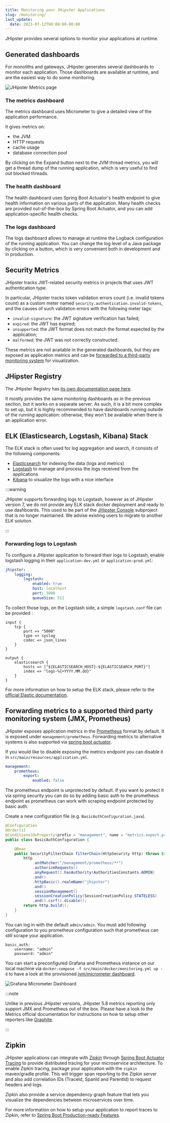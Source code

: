 ```yaml
---
title: Monitoring your JHipster Applications
slug: /monitoring/
last_update:
  date: 2023-07-12T00:00:00-00:00
---
```


JHipster provides several options to monitor your applications at runtime.


## Generated dashboards

For monoliths and gateways, JHipster generates several dashboards to monitor each application. 
Those dashboards are available at runtime, and are the easiest way to do some monitoring.

![JHipster Metrics page](/images/jhipster_metrics_page.png)

### The metrics dashboard

The metrics dashboard uses Micrometer to give a detailed view of the application performance.

It gives metrics on:

- the JVM
- HTTP requests
- cache usage
- database connection pool

By clicking on the Expand button next to the JVM thread metrics, you will get a thread dump of the running application, which is very useful to find out blocked threads.

### The health dashboard

The health dashboard uses Spring Boot Actuator's health endpoint to give health information on various parts of the application. Many health checks are provided out-of-the-box by Spring Boot Actuator, and you can add application-specific health checks.

### The logs dashboard

The logs dashboard allows to manage at runtime the Logback configuration of the running application. 
You can change the log level of a Java package by clicking on a button, which is very convenient both in development and in production.


## Security Metrics

JHipster tracks JWT-related security metrics in projects that uses JWT authentication type.

In particular, JHipster tracks token validation errors count (i.e. invalid tokens count) as a custom meter named `security.authentication.invalid-tokens`, and the causes of such validation errors with the following meter tags:
- `invalid-signature`: the JWT signature verification has failed;
- `expired`: the JWT has expired;
- `unsupported`: the JWT format does not match the format expected by the application;
- `malformed`: the JWT was not correctly constructed.

These metrics are not available in the generated dashboards, but they are exposed as application metrics and can be [forwarded to a third-party monitoring system](#forwarding-metrics-to-a-supported-third-party-monitoring-system-jmx-prometheus) for visualization.


## JHipster Registry

The JHipster Registry has [its own documentation page here](/jhipster-registry).

It mostly provides the same monitoring dashboards as in the previous section, but it works on a separate server. As such, it is a bit more complex to set up, but it is highly recommended to have dashboards running outside of the running application: otherwise, they won't be available when there is an application error.


## ELK (Elasticsearch, Logstash, Kibana) Stack

The ELK stack is often used for log aggregation and search, it consists of the following components:

- [Elasticsearch](https://www.elastic.co/products/elasticsearch) for indexing the data (logs and metrics)
- [Logstash](https://www.elastic.co/products/logstash) to manage and process the logs received from the applications
- [Kibana](https://www.elastic.co/products/kibana) to visualize the logs with a nice interface

:::warning

JHipster supports forwarding logs to Logstash, however as of JHipster version 7, we do not provide any ELK stack docker deployment and ready to use dashboards. This used to be part of the [JHipster Console](https://github.com/jhipster/jhipster-console) subproject that is no longer maintained. We advise existing users to migrate to another ELK solution.

:::

### Forwarding logs to Logstash

To configure a JHipster application to forward their logs to Logstash, enable logstash logging in their `application-dev.yml` or `application-prod.yml`:

```yaml
jhipster:
    logging:
        logstash:
            enabled: true
            host: localhost
            port: 5000
            queueSize: 512
```

To collect those logs, on the Logstash side, a simple `logstash.conf` file can be provided :

```
input {
    tcp {
        port => "5000"
        type => syslog
        codec => json_lines
    }
}

output {
    elasticsearch {
        hosts => ["${ELASTICSEARCH_HOST}:${ELASTICSEARCH_PORT}"]
        index => "logs-%{+YYYY.MM.dd}"
    }
}
```

For more information on how to setup the ELK stack, please refer to the [official Elastic documentation](https://www.elastic.co/guide/en/elastic-stack/current/index.html).


## Forwarding metrics to a supported third party monitoring system (JMX, Prometheus)

JHipster exposes application metrics in the [Prometheus](https://prometheus.io/) format by default.
It is exposed under `management/prometheus`.
Forwarding metrics to alternative systems is also supported via [spring boot actuator](https://docs.spring.io/spring-boot/docs/current/reference/html/production-ready-features.html#production-ready-metrics).

If you would like to disable exposing the metrics endpoint you can disable it in `src/main/resources/application.yml`.

```yaml
management:
    prometheus:
        export:
            enabled: false
```

The prometheus endpoint is unprotected by default. If you want to protect it via spring security you can do so by adding basic auth to the prometheus endpoint
as prometheus can work with scraping endpoint protected by basic auth.

Create a new configuration file (e.g. `BasicAuthConfiguration.java`).

```java
@Configuration
@Order(1)
@ConditionalOnProperty(prefix = "management", name = "metrics.export.prometheus.enabled")
public class BasicAuthConfiguration {

    @Bean
    public SecurityFilterChain filterChain(HttpSecurity http) throws Exception {
        http
            .antMatcher("/management/prometheus/**")
            .authorizeRequests()
            .anyRequest().hasAuthority(AuthoritiesConstants.ADMIN)
            .and()
            .httpBasic().realmName("jhipster")
            .and()
            .sessionManagement()
            .sessionCreationPolicy(SessionCreationPolicy.STATELESS)
            .and().csrf().disable();
        return http.build();
    }
}
```

You can log in with the default `admin/admin`. You must add following configuration to you prometheus configuration such that prometheus can still scrape your application.

```
basic_auth:
    username: "admin"
    password: "admin"
```

You can start a preconfigured Grafana and Prometheus instance on our local machine via `docker-compose -f src/main/docker/monitoring.yml up -d` to have a look at the
provisioned [jvm/micrometer dashboard](https://grafana.com/grafana/dashboards/4701).

![Grafana Micrometer Dashboard](/images/monitoring_grafana_micrometer.png)

:::note

Unlike in previous JHipster versions, JHipster 5.8 metrics reporting only support JMX and Prometheus out of the box. Please have a look to the Metrics official documentation for instructions on how to setup other reporters like [Graphite](https://docs.spring.io/spring-boot/docs/current/reference/html/production-ready-features.html#production-ready-metrics-export-graphite).

:::


## Zipkin

JHipster applications can integrate with [Zipkin](http://zipkin.io/) through [Spring Boot Actuator Tracing](https://github.com/spring-projects/spring-boot/blob/main/spring-boot-project/spring-boot-docs/src/docs/asciidoc/actuator/tracing.adoc) to provide distributed tracing for your microservice architecture. To enable Zipkin tracing, package your application with the `zipkin` maven/gradle profile. This will trigger span reporting to the Zipkin server and also add correlation IDs (TraceId, SpanId and ParentId) to request headers and logs.

Zipkin also provide a service dependency graph feature that lets you visualize the dependencies between microservices over time.

For more information on how to setup your application to report traces to Zipkin, refer to [Spring Boot Production-ready Features](https://docs.spring.io/spring-boot/docs/current/reference/html/actuator.html#actuator.micrometer-tracing).

